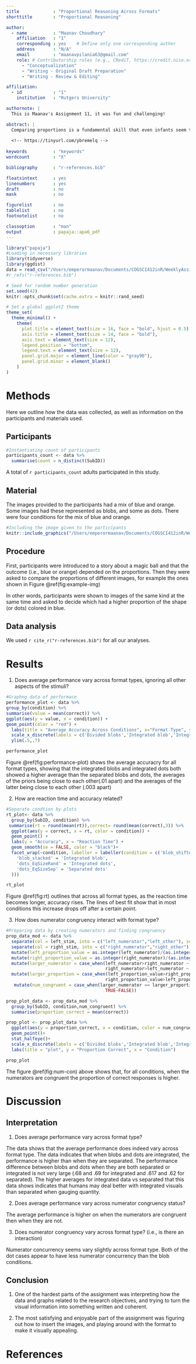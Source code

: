 ```yaml
---
title             : "Proportional Reasoning Across Formats"
shorttitle        : "Proportional Reasoning"

author: 
  - name          : "Maanav Choudhary"
    affiliation   : "1"
    corresponding : yes    # Define only one corresponding author
    address       : "N/A"
    email         : "maanavpilania63@gmail.com"
    role: # Contributorship roles (e.g., CRediT, https://credit.niso.org/)
      - "Conceptualization"
      - "Writing - Original Draft Preparation"
      - "Writing - Review & Editing"

affiliation:
  - id            : "1"
    institution   : "Rutgers University"

authornote: |
  This is Maanav's Assignment 11, it was fun and challenging!

abstract: |
  Comparing proportions is a fundamental skill that even infants seem to possess, albeit at a rudimentary level. This study explores how well people compare proportions when presented in different visual formats, aiming to deepen our understanding of this cognitive process. Specifically, we examined whether average performance varies across format types, whether numerator congruency status influences performance, and whether an interaction exists between format type and numerator congruency. Here, we show that both format type and numerator congruency significantly impact performance, with notable interactions between these factors. These findings reveal that certain formats and congruency conditions facilitate more accurate comparisons, advancing previous knowledge by highlighting the importance of presentation design in proportion reasoning. This work contributes to a broader understanding of cognitive processing in numerical tasks and has implications for designing more effective educational and communicative tools.
  
  <!-- https://tinyurl.com/ybremelq -->
  
keywords          : "keywords"
wordcount         : "X"

bibliography      : "r-references.bib"

floatsintext      : yes
linenumbers       : yes
draft             : no
mask              : no

figurelist        : no
tablelist         : no
footnotelist      : no

classoption       : "man"
output            : papaja::apa6_pdf
---
```



```r
library("papaja")
#Loading in necessary libraries
library(tidyverse)
library(ggdist)
data = read_csv("/Users/emperormaanav/Documents/COGSCI412inR/WeeklyAssignments/Assignment9/data/MFIndD_probtask.csv")
#r_refs("r-references.bib")
```

```r
# Seed for random number generation
set.seed(42)
knitr::opts_chunk$set(cache.extra = knitr::rand_seed)
```


```r
# Set a global ggplot2 theme
theme_set(
  theme_minimal() +
    theme(
      plot.title = element_text(size = 16, face = "bold", hjust = 0.5),
      axis.title = element_text(size = 14, face = "bold"),
      axis.text = element_text(size = 12),
      legend.position = "bottom",
      legend.text = element_text(size = 12),
      panel.grid.major = element_line(color = "gray90"),
      panel.grid.minor = element_blank()
    )
)

```


# Methods
Here we outline how the data was collected, as well as information on the participants and materials used. 


## Participants
```r
#Instantiating count of participants
participants_count <- data %>%
  summarise(count = n_distinct(SubID))
```

A total of `r participants_count` adults participated in this study.

## Material
The images provided to the participants had a mix of blue and orange. Some images had these represented as blobs, and some as dots. There were four conditions for the mix of blue and orange. 
```r
#Including the image given to the participants
knitr::include_graphics("/Users/emperormaanav/Documents/COGSCI412inR/WeeklyAssignments/Assignment11/images_WA10/Probtask_Trial.png")
```


## Procedure
First, participants were introduced to a story about a magic ball and that the outcome (i.e., blue or orange) depended on the proportions. Then they were asked to compare the proportions of different images, for example the ones shown in Figure \@ref(fig:example-img)

In other words, participants were shown to images of the same kind at the same time and asked to decide which had a higher proportion of the shape (or dots) colored in blue.

## Data analysis
We used `r cite_r("r-references.bib")` for all our analyses.

\newpage
# Results

1. Does average performance vary across format types, ignoring all other aspects of the stimuli?

```r
#Graphng data of performace
performance_plot <- data %>%
group_by(condition) %>%
summarise(value = mean(correct)) %>%
ggplot(aes(y = value, x = condition)) +
geom_point(color = "red") +
  labs(title = "Average Accuracy Across Conditions", x="Format Type", y = "Average Accuracy") + 
  scale_x_discrete(labels = c('Divided blobs','Integrated blob','Integrated dots','Separated dots'))+
  ylim(.5,.7)
```

```r
performance_plot
```

Figure \@ref(fig:performance-plot) shows the average accuracry for all format types, showing that the integrated blobs and integrated dots both showed a higher average than the separated blobs and dots, the averages of the priors being close to each other(.01 apart) and the averages of the latter being close to each other (.003 apart)

2. How are reaction time and accuracy related?
\newpage
```r
#Separate condtion by plots
rt_plot<- data %>%
  group_by(SubID, condition) %>%
 summarise(rt = round(mean(rt)),correct= round(mean(correct),3)) %>%
  ggplot(aes(y = correct, x = rt, color = condition)) +
  geom_point() +
  labs(y = "Accuracy", x = "Reaction Time") +
  geom_smooth(se = FALSE, color = "black")+
  facet_wrap(~condition, labeller = labeller(condition = c('blob_shifted' = 'Divided blobs',
    'blob_stacked' = 'Integrated blob',
    'dots_EqSizeRand' = 'Integrated dots',
    'dots_EqSizeSep' = 'Separated dots'
  )))
```

```r
rt_plot
```

Figure \@ref(fig:rt) outlines that across all format types, as the reaction time becomes longer, accuracy rises. The lines of best fit show that in most conditions this increase drops off after a certain point. 

\newpage

3. How does numerator congruency interact with format type?

```r
#Preparing data by creating numerators and finding congruency
prop_data_mod <- data %>%
  separate(col = left_stim, into = c("left_numerator","left_other"), sep = "_") %>%
  separate(col = right_stim, into = c("right_numerator","right_other"), sep = "_") %>%
  mutate(left_proportion_value = as.integer(left_numerator)/(as.integer(left_numerator) + as.integer(left_other))) %>%
  mutate(right_proportion_value = as.integer(right_numerator)/(as.integer(right_numerator) + as.integer(right_other))) %>%
  mutate(larger_numerator = case_when(left_numerator>right_numerator ~ "left",
                                      right_numerator>left_numerator ~ "right")) %>%
  mutate(larger_proportion = case_when(left_proportion_value>right_proportion_value ~ "left",
                                      right_proportion_value>left_proportion_value ~ "right")) %>%
   mutate(num_congruent = case_when(larger_numerator == larger_proportion ~ TRUE,
                                      TRUE~FALSE))

```

```r
prop_plot_data <- prop_data_mod %>%
  group_by(SubID, condition,num_congruent) %>%
  summarise(proportion_correct = mean(correct))

prop_plot <- prop_plot_data %>%
  ggplot(aes(y = proportion_correct, x = condition, color = num_congruent)) +
  geom_point()+
  stat_halfeye()+
  scale_x_discrete(labels = c('Divided blobs','Integrated blob','Integrated dots','Separated dots'))+
  labs(title = "plot", y = "Proportion Correct", x = "Condition")

```
```r
prop_plot
```


The figure \@ref(fig:num-con) above shows that, for all conditions, when the numerators are congruent the proportion of correct responses is higher.


# Discussion

## Interpretation
1. Does average performance vary across format type?

The data shows that the average performance does indeed vary across format type. The data indicates that when blobs and dots are integrated, the performance is higher than when they are separated. The performance difference between blobs and dots when they are both separated or integrated is not very large (.68 and .69 for integrated and .617 and .62 for separated). The higher averages for integrated data vs separated that this data shows indicates that humans may deal better with integrated visuals than separated when gauging quantity.

2. Does average performance vary across numerator congruency status?

The average performance is higher on when the numerators are congruent then when they are not. 

3. Does numerator congruency vary across format type? (i.e., is there an interaction)

Numerator concurrency seems vary slightly across format type. Both of the dot cases appear to have less numerator concurrency than the blob conditions. 

## Conclusion

1. One of the hardest parts of the assignment was interpreting how the data and graphs related to the research objectives, and trying to turn the visual information into something written and coherent. 

2. The most satisfying and enjoyable part of the assignment was figuring out how to insert the images, and playing around with the format to make it visually appealing.


\newpage

# References

::: {#refs custom-style="Bibliography"}
:::

